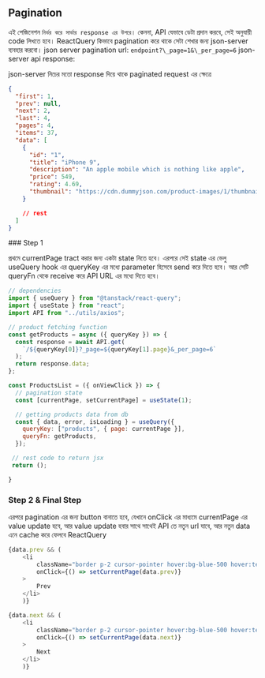 
## Pagination

এই পেজিনেশন `নির্ভর করে সার্ভার response এর উপরে`। কেননা, API যেভাবে ডেটা প্রদান করবে, সেই অনুযায়ী code লিখতে হবে। ReactQuery কিভাবে pagination করে থাকে সেটা শেখার জন্য json-server ব্যবহার করবো। json server pagination url: `endpoint?\_page=1&\_per_page=6` json-server api response:

json-server নিচের মতো response দিয়ে থাকে paginated request এর ক্ষেত্রে

```json
{
  "first": 1,
  "prev": null,
  "next": 2,
  "last": 4,
  "pages": 4,
  "items": 37,
  "data": [
    {
      "id": "1",
      "title": "iPhone 9",
      "description": "An apple mobile which is nothing like apple",
      "price": 549,
      "rating": 4.69,
      "thumbnail": "https://cdn.dummyjson.com/product-images/1/thumbnail.jpg"
    }

    // rest
  ]
}
```

<Steps>
### Step 1

প্রথমে currentPage tract করার জন্য একটা state নিতে হবে। এরপরে সেই state এর ভেলু useQuery hook এর queryKey এর মধ্যে parameter হিসেবে send করে দিতে হবে। আর সেটি queryFn থেকে receive করে API URL এর মধ্যে দিতে হবে।

```js copy showLineNumbers {3, 9, 16, 20}
// dependencies
import { useQuery } from "@tanstack/react-query";
import { useState } from "react";
import API from "../utils/axios";

// product fetching function
const getProducts = async ({ queryKey }) => {
  const response = await API.get(
    `/${queryKey[0]}?_page=${queryKey[1].page}&_per_page=6`
  );
  return response.data;
};

const ProductsList = ({ onViewClick }) => {
  // pagination state
  const [currentPage, setCurrentPage] = useState(1);

  // getting products data from db
  const { data, error, isLoading } = useQuery({
    queryKey: ["products", { page: currentPage }],
    queryFn: getProducts,
  });

 // rest code to return jsx
 return ();

}
```

### Step 2 & Final Step

এরপরে pagination এর জন্য button বানাতে হবে, যেখানে onClick এর মাধ্যমে currentPage এর value update হবে, আর value update হবার সাথে সাথেই API তে নতুন url যাবে, আর নতুন data এনে cache করে ফেলবে ReactQuery

```js copy showLineNumbers {}
{data.prev && (
    <li
        className="border p-2 cursor-pointer hover:bg-blue-500 hover:text-white transition-all duration-200"
        onClick={() => setCurrentPage(data.prev)}
    >
        Prev
    </li>
    )}

{data.next && (
    <li
        className="border p-2 cursor-pointer hover:bg-blue-500 hover:text-white transition-all duration-200"
        onClick={() => setCurrentPage(data.next)}
    >
        Next
    </li>
    )}
```

</Steps>
